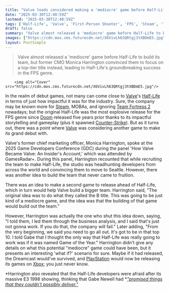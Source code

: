 ```yaml
---
title: "Valve leads considered making a 'mediocre' game before Half-Life to build the team up, but original marketing exec said 'if you do that, the company will fail'"
date: "2025-03-30T12:40:59Z"
lastmod: "2025-03-30T12:40:59Z"
tags: ['Half-Life', 'Valve', 'First-Person Shooter', 'FPS', 'Steam', 'Team Fortress 2', 'Counter-Strike', 'Game Development', 'GDC', 'PC']
draft: false
summary: "Valve almost released a 'mediocre' game before Half-Life to build its team, but former CMO Monica Harrington convinced them to focus on a top-tier title instead, leading to Half-Life's groundbreaking success in the FPS genre."
images: ["https://cdn.mos.cms.futurecdn.net/X6VivLh63QRtgj3tXBDmE5.jpg"]
layout: PostSimple
---
```

> Valve almost released a 'mediocre' game before Half-Life to build its team, but former CMO Monica Harrington convinced them to focus on a top-tier title instead, leading to Half-Life's groundbreaking success in the FPS genre.


        <img alt="Cover" src="https://cdn.mos.cms.futurecdn.net/X6VivLh63QRtgj3tXBDmE5.jpg"/>
        
In the realm of debut games, not many can come close to [Valve](https://www.gamesradar.com/tag/valve/)'s [Half-Life](https://www.gamesradar.com/half-life/) in terms of just how impactful it was for the industry. Sure, the company may be known more for [Steam](https://www.gamesradar.com/tag/steam/), MOBAs, and ignoring [Team Fortress 2](https://www.gamesradar.com/team-fortress-2/) nowadays; but the original Half-Life was the most explosive release for the FPS genre since [Doom](https://www.gamesradar.com/doom/) released five years prior thanks to its impactful storytelling and gameplay (plus it spawned [Counter-Strike](https://www.gamesradar.com/counter-strike/)). But as it turns out, there was a point where [Valve](https://www.gamesradar.com/tag/valve/) was considering another game to make its grand debut with.

Valve's former chief marketing officer, Monica Harrington, spoke at the 2025 Game Developers Conference (GDC) during the panel 'How Valve Became Valve: An Insider's Account,' which was attended by GamesRadar+. During this panel, Harrington recounted that while recruiting the team to make Half-Life, the studio was headhunting developers from across the world and convincing them to move to Seattle. However, there was another idea to build the team that never came to fruition.

There was an idea to make a second game to release ahead of Half-Life, which in turn would help Valve build a bigger team. Harrington said, "The original idea was to do what they called the B title. This was going to be just kind of a mediocre game, and the idea was that the building of that game would build out the team."

However, Harrington was actually the one who shut this idea down, saying, "I told them, I led them through the business analysis, and I said that's just not gonna work. If you do that, the company will fail." Later adding, "From the very beginning, we said you need to go all out. It's got to be in that top 10. I told Gabe that I thought the only way that Half-Life was really going to work was if it was named Game of the Year." Harrington didn't give any details on what this potential "mediocre" game could have been, but it presents an interesting 'what if?' scenario for sure. Maybe if it had released, the Dreamcast would've survived, and [PlayStation](https://www.gamesradar.com/platforms/playstation/) would now be releasing its games on [Xbox](https://www.gamesradar.com/platforms/xbox/); you just never know.

*Harrington also revealed that the Half-Life developers were afraid after its massive E3 1998 showing, thinking that Gabe Newell had *[<em>"promised things that they couldn't possibly deliver."</em>](https://www.gamesradar.com/games/fps/half-life-devs-worried-gabe-newell-promised-things-that-they-couldnt-possibly-deliver-for-the-iconic-fps-but-they-just-didnt-know-that-theyd-be-able-to-do-it-yet/)
        